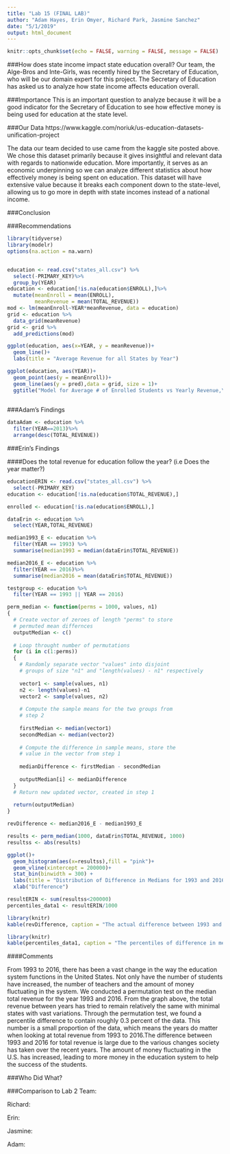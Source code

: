 ```yaml
---
title: "Lab 15 (FINAL LAB)"
author: "Adam Hayes, Erin Omyer, Richard Park, Jasmine Sanchez"
date: "5/1/2019"
output: html_document
---
```


```r
knitr::opts_chunk$set(echo = FALSE, warning = FALSE, message = FALSE)
```



###How does state income impact state education overall?
Our team, the Alge-Bros and Inte-Girls, was recently hired by the Secretary of Education, who will be our domain expert for this project. The Secretary of Education has asked us to analyze how state income affects education overall. 


###Importance
This is an important question to analyze because it will be a good indicator for the Secretary of Education to see how effective money is being used for education at the state level.

###Our Data
https://www.kaggle.com/noriuk/us-education-datasets-unification-project

The data our team decided to use came from the kaggle site posted above. We chose this dataset primarily because it gives insightful and relevant data with regards to nationwide education. More importantly, it serves as an economic underpinning so we can analyze different statistics about how effectively money is being spent on education. This dataset will have extensive value because it breaks each component down to the state-level, allowing us to go more in depth with state incomes instead of a national income.

###Conclusion


###Recommendations

```r
library(tidyverse)
library(modelr)
options(na.action = na.warn)


education <- read.csv("states_all.csv") %>%
  select(-PRIMARY_KEY)%>%
  group_by(YEAR)
education <- education[!is.na(education$ENROLL),]%>%
  mutate(meanEnroll = mean(ENROLL),
         meanRevenue = mean(TOTAL_REVENUE))
mod <- lm(meanEnroll~YEAR*meanRevenue, data = education)
grid <- education %>%
  data_grid(meanRevenue)
grid <- grid %>%
  add_predictions(mod)

ggplot(education, aes(x=YEAR, y = meanRevenue))+
  geom_line()+
  labs(title = "Average Revenue for all States by Year")

ggplot(education, aes(YEAR))+
  geom_point(aes(y = meanEnroll))+
  geom_line(aes(y = pred),data = grid, size = 1)+
  ggtitle("Model for Average # of Enrolled Students vs Yearly Revenue,\ncompared with Actual Values for all states by Year")
  

```


###Adam's Findings

```r
dataAdam <- education %>%
  filter(YEAR==2013)%>%
  arrange(desc(TOTAL_REVENUE))
```

###Erin's Findings

####Does the total revenue for education follow the year? (i.e Does the year matter?)

```r
educationERIN <- read.csv("states_all.csv") %>%
  select(-PRIMARY_KEY)
education <- education[!is.na(education$TOTAL_REVENUE),]

enrolled <- education[!is.na(education$ENROLL),]

dataErin <- education %>%
  select(YEAR,TOTAL_REVENUE)

median1993_E <- education %>%
  filter(YEAR == 1993) %>%
  summarise(median1993 = median(dataErin$TOTAL_REVENUE))

median2016_E <- education %>%
  filter(YEAR == 2016)%>%
  summarise(median2016 = mean(dataErin$TOTAL_REVENUE))

testgroup <- education %>%
  filter(YEAR == 1993 || YEAR == 2016)

perm_median <- function(perms = 1000, values, n1)
{
  # Create vector of zeroes of length "perms" to store
  # permuted mean differnces
  outputMedian <- c()
  
  # Loop throught number of permutations
  for (i in c(1:perms))
  {
    # Randomly separate vector "values" into disjoint 
    # groups of size "n1" and "length(values) - n1" respectively
    
    vector1 <- sample(values, n1)
    n2 <- length(values)-n1
    vector2 <- sample(values, n2)
    
    # Compute the sample means for the two groups from 
    # step 2
    
    firstMedian <- median(vector1)
    secondMedian <- median(vector2)
    
    # Compute the difference in sample means, store the
    # value in the vector from step 1
    
    medianDifference <- firstMedian - secondMedian
    
    outputMedian[i] <- medianDifference
  }
  # Return new updated vector, created in step 1
  
  return(outputMedian)
}

revDifference <- median2016_E - median1993_E

results <- perm_median(1000, dataErin$TOTAL_REVENUE, 1000)
resultss <- abs(results)

ggplot()+
  geom_histogram(aes(x=resultss),fill = "pink")+
  geom_vline(xintercept = 200000)+
  stat_bin(binwidth = 300) +
  labs(title = "Distribution of Difference in Medians for 1993 and 2016 in Total Revenue")+
  xlab("Difference")

resultERIN <- sum(resultss<200000)
percentiles_data1 <- resultERIN/1000

```
```r
library(knitr)
kable(revDifference, caption = "The actual difference between 1993 and 2016")
```
```r
library(knitr)
kable(percentiles_data1, caption = "The percentiles of difference in medians")
```
  
####Comments

From 1993 to 2016, there has been a vast change in the way the education system functions in the United States. Not only have the number of students have increased, the number of teachers and the amount of money fluctuating in the system. We conducted a permutation test on the median total revenue for the year 1993 and 2016. From the graph above, the total revenue between years has tried to remain relatively the same with minimal states with vast variations. Through the permutation test, we found a percentile difference to contain roughly 0.3 percent of the data. This number is a small proportion of the data, which means the years do matter when looking at total revenue from 1993 to 2016.The difference between 1993 and 2016 for total revenue is large due to the various changes society has taken over the recent years. The amount of money fluctuating in the U.S. has increased, leading to more money in the education system to help the success of the students. 

###Who Did What?

###Comparison to Lab 2
Team:

Richard:

Erin:

Jasmine:

Adam:
